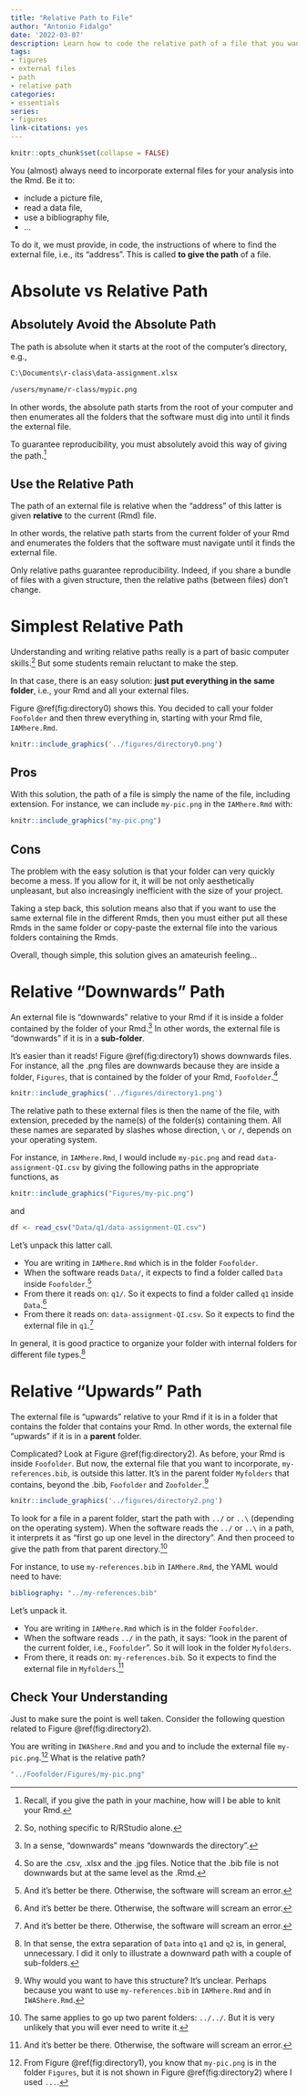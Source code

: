 ```yaml
---
title: "Relative Path to File"
author: "Antonio Fidalgo"
date: '2022-03-07'
description: Learn how to code the relative path of a file that you want to incorporate in your Rmd.
tags:
- figures
- external files
- path
- relative path
categories:
- essentials  
series:
- figures
link-citations: yes
---
```


```r
knitr::opts_chunk$set(collapse = FALSE)
```

You (almost) always need to incorporate external files for your analysis into the Rmd. Be it to:  

- include a picture file,
- read a data file,
- use a bibliography file,
- ...

To do it, we must provide, in code, the instructions of where to find the external file, i.e., its "address". This is called **to give the path** of a file.

# Absolute vs Relative Path


## Absolutely Avoid the Absolute Path

The path is absolute when it starts at the root of the computer's directory, e.g.,

```markdown
C:\Documents\r-class\data-assignment.xlsx
```

```markdown
/users/myname/r-class/mypic.png
```

In other words, the absolute path starts from the root of your computer and then enumerates all the folders that the software must dig into until it finds the external file.   

To guarantee reproducibility, you must absolutely avoid this way of giving the path.[^your]

## Use the Relative Path

The path of an external file is relative when the "address" of this latter is given **relative** to the current (Rmd) file. 

In other words, the relative path starts from the current folder of your Rmd and enumerates the folders that the software must navigate until it finds the external file. 


Only relative paths guarantee reproducibility. Indeed, if you share a bundle of files with a given structure, then the relative paths (between files) don't change.   


# Simplest Relative Path

Understanding and writing relative paths really is a part of basic computer skills.[^skill] But some students remain reluctant to make the step.  

In that case, there is an easy solution: **just put everything in the same folder**, i.e., your Rmd and all your external files.

Figure \@ref(fig:directory0) shows this. You decided to call your folder `Foofolder` and then threw everything in, starting with your Rmd file, `IAMhere.Rmd`.

```r
knitr::include_graphics('../figures/directory0.png')
```

## Pros

With this solution, the path of a file is simply the name of the file, including extension. For instance, we can include `my-pic.png` in the `IAMhere.Rmd` with:

```r
knitr::include_graphics("my-pic.png")
```


## Cons

The problem with the easy solution is that your folder can very quickly become a mess. If you allow for it, it will be not only  aesthetically unpleasant, but also increasingly inefficient with the size of your project.  

Taking a step back, this solution means also that if you want to use the same external file in the different Rmds, then you must either put all these Rmds in the same folder or copy-paste the external file into the various folders containing the Rmds.  

Overall, though simple, this solution gives an amateurish feeling...



# Relative "Downwards" Path 

An external file is "downwards" relative to your Rmd if it is inside a folder contained by the folder of your Rmd.[^down]  In other words, the external file is "downwards" if it is in a **sub-folder**.     

It's easier than it reads! Figure \@ref(fig:directory1) shows downwards files. For instance, all the .png files are downwards because they are inside a folder, `Figures`, that is contained by the folder of your Rmd, `Foofolder`.[^other]   

```r
knitr::include_graphics('../figures/directory1.png')
```


The relative path to these external files is then the name of the file, with extension, preceded by the name(s) of the folder(s) containing them. All these names are separated by slashes whose direction, `\` or `/`, depends on your operating system.  

For instance, in `IAMhere.Rmd`, I would include `my-pic.png` and read `data-assignment-QI.csv` by giving the  following paths in the appropriate functions, as


```r
knitr::include_graphics("Figures/my-pic.png")
```

and

```r
df <- read_csv("Data/q1/data-assignment-QI.csv")
```

Let's unpack this latter call.

- You are writing in `IAMhere.Rmd` which is in the folder `Foofolder`.
- When the software reads `Data/`, it expects to find a folder called `Data` inside `Foofolder`.[^error]   
- From there it reads on: `q1/`. So it expects to find a folder called `q1` inside `Data`.[^error]  
- From there it reads on: `data-assignment-QI.csv`. So it expects to find the external file in `q1`.[^error]


In general, it is good practice to organize your folder with internal folders for different file types.[^exa] 



# Relative "Upwards" Path 

The external file is "upwards" relative to your Rmd if it is in a folder that contains the folder that contains your Rmd. In other words, the external file "upwards" if it is in a **parent** folder.  

Complicated? Look at Figure \@ref(fig:directory2). As before, your Rmd is inside `Foofolder`. But now, the external file that you want to incorporate, `my-references.bib`, is outside this latter. It's in the parent folder `Myfolders` that contains, beyond the .bib, `Foofolder` and `Zoofolder`.[^why] 



```r
knitr::include_graphics('../figures/directory2.png')
```


To look for a file in a parent folder, start the path with  `../` or `..\` (depending on the operating system). When the software reads the `../` or `..\` in a path, it interprets it as "first go up one level in the directory". And then proceed to give the path from that parent directory.[^double]  

For instance, to use `my-references.bib` in `IAMhere.Rmd`, the YAML would need to have:

```yaml
bibliography: "../my-references.bib"
``` 

Let's unpack it.

- You are writing in `IAMhere.Rmd` which is in the folder `Foofolder`.
- When the software reads `../` in the path, it says: "look in the parent of the current folder, i.e., `Foofolder`". So it will look in the folder `Myfolders`.
- From there, it reads on: `my-references.bib`. So it expects to find the external file in `Myfolders`.[^error]





## Check Your Understanding

Just to make sure the point is well taken. Consider the following question related to Figure \@ref(fig:directory2).  

You are writing in `IWAShere.Rmd` and you and to include the external file `my-pic.png`.[^recall] What is the relative path?

```r
"../Foofolder/Figures/my-pic.png"
```






[^your]: Recall, if you give the path in your machine, how will I be able to knit your Rmd.  
[^skill]: So, nothing specific to R/RStudio alone.
[^down]: In a sense, "downwards" means "downwards the directory".
[^other]: So are the .csv, .xlsx and the .jpg files. Notice that the .bib file is not downwards but at the same level as the .Rmd.
[^error]: And it's better be there. Otherwise, the software will scream an error.
[^exa]: In that sense, the extra separation of `Data` into `q1` and `q2` is, in general, unnecessary. I did it only to illustrate a downward path with a couple of sub-folders.  
[^why]: Why would you want to have this structure? It's unclear. Perhaps because you want to use `my-references.bib` in `IAMhere.Rmd` and in `IWAShere.Rmd`.
[^double]: The same applies to go up two parent folders: `../../`. But it is very unlikely that you will ever need to write it. 
[^recall]: From Figure \@ref(fig:directory1), you know that `my-pic.png` is in the folder `Figures`, but it is not shown in Figure \@ref(fig:directory2) where I used `...`.

